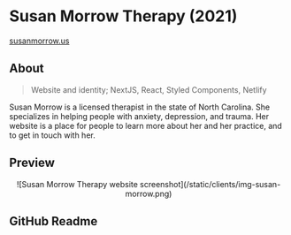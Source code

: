 # Susan Morrow Therapy (2021) <GithubLink href="https://github.com/lacymorrow/susanmorrow.com" />
<Thick>[susanmorrow.us](https://susanmorrow.us/)</Thick>

## About

> Website and identity; NextJS, React, Styled Components, Netlify

Susan Morrow is a licensed therapist in the state of North Carolina. She specializes in helping people with anxiety, depression, and trauma. Her website is a place for people to learn more about her and her practice, and to get in touch with her.

## Preview

<Center>
	![Susan Morrow Therapy website screenshot](/static/clients/img-susan-morrow.png)
</Center>

## GitHub Readme

<Readme username='lacymorrow' repo='susanmorrow.com' />
